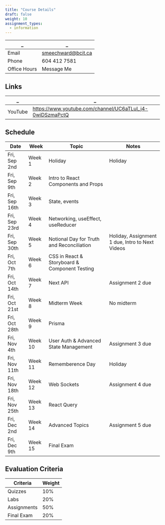 ```yaml
---
title: "Course Details"
draft: false
weight: 10
assignment_types:
  - information
---
```


| \_           | \_                 |
| ------------ | ------------------ |
| Email        | smeechward@bcit.ca |
| Phone        | 604 412 7581       |
| Office Hours | Message Me         |

## Links

| \_      | \_                                                       |
| ------- | -------------------------------------------------------- |
| YouTube | https://www.youtube.com/channel/UC6aTLuI_j4-0wiDSzmaPctQ |

## Schedule

| Date          | Week    | Topic                                         | Notes                                           |
| ------------- | ------- | --------------------------------------------- | ----------------------------------------------- |
| Fri, Sep 2nd  | Week 1  | Holiday                                       | Holiday                                         |
| Fri, Sep 9th  | Week 2  | Intro to React Components and Props           |                                                 |
| Fri, Sep 16th | Week 3  | State, events                                 |                                                 |
| Fri, Sep 23rd | Week 4  | Networking, useEffect, useReducer             |                                                 |
| Fri, Sep 30th | Week 5  | Notional Day for Truth and Reconciliation     | Holiday, Assignment 1 due, Intro to Next Videos |
| Fri, Oct 7th  | Week 6  | CSS in React & Storyboard & Component Testing |                                                 |
| Fri, Oct 14th | Week 7  | Next API                                      | Assignment 2 due                                |
| Fri, Oct 21st | Week 8  | Midterm Week                                  | No midterm                                      |
| Fri, Oct 28th | Week 9  | Prisma                                        |                                                 |
| Fri, Nov 4th  | Week 10 | User Auth & Advanced State Management         | Assignment 3 due                                |
| Fri, Nov 11th | Week 11 | Rememberence Day                              | Holiday                                         |
| Fri, Nov 18th | Week 12 | Web Sockets                                   | Assignment 4 due                                |
| Fri, Nov 25th | Week 13 | React Query                                   |                                                 |
| Fri, Dec 2nd  | Week 14 | Advanced Topics                               | Assignment 5 due                                |
| Fri, Dec 9th  | Week 15 | Final Exam                                    |                                                 |

## Evaluation Criteria

| Criteria    | Weight |
| ----------- | ------ |
| Quizzes     | 10%    |
| Labs        | 20%    |
| Assignments | 50%    |
| Final Exam  | 20%    |
